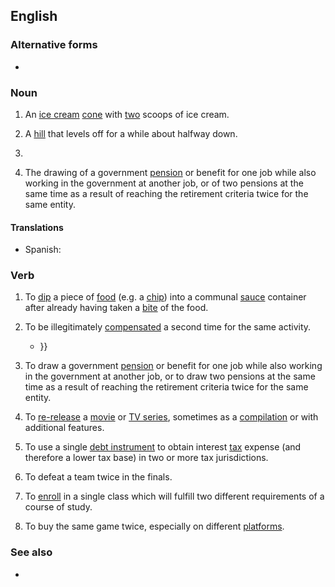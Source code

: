 {{also|double dip}}
==English==

===Alternative forms===
* {{l|en|double dip}}

===Noun===
{{en-noun|head=[[double]]-[[dip]]}}

# {{lb|en|informal}} An [[ice cream]] [[cone]] with [[two]] scoops of ice cream.
#: {{ux|en|We each got '''double-dips''' with chocolate on top and strawberry on the bottom.}}
# {{lb|en|roller coasters}} A [[hill]] that levels off for a while about halfway down.
# {{lb|en|economics}} {{ellipsis of|en|[[double-dip]] [[recession]]|gloss=return to recession after a short period of growth}}
#: {{syn|en|[[W-shaped]] [[recession]]}}
#: {{ux|en|The UK is currently experiencing a '''double-dip'''.}}
# {{lb|en|informal}} The drawing of a government [[pension]] or benefit for one job while also working in the government at another job, or of two pensions at the same time as a result of reaching the retirement criteria twice for the same entity.

====Translations====
{{trans-top|An ice cream cone with two scoops of ice cream.}}
* Spanish: {{t|es|barquillo doble|m}}
{{trans-mid}}
{{trans-bottom}}

{{trans-top|A hill that levels off for a while about halfway down.}}
{{trans-mid}}
{{trans-bottom}}

===Verb===
{{en-verb|++}}

# {{lb|en|informal}} To [[dip]] a piece of [[food]] (e.g. a [[chip]]) into a communal [[sauce]] container after already having taken a [[bite]] of the food.
#: {{ux|en|I don't mind '''double-dipping''' when eating with my family, but I'd be embarrassed to do it when out with friends.}}
# {{lb|en|informal}} To be illegitimately [[compensate]]d a second time for the same activity.
#: {{ux|en|He got caught '''double-dipping''' by billing the government directly as well as the primary contractor.}}
#* {{quote-book|en|year=2006|author=Wulf Kansteiner|title=In pursuit of German memory: history, television, and politics after Auschwitz|passage=They worried about the possibility that some forced laborers, in particular Jewish survivors, might be '''double-dipping''', that is, that they might be collecting compensation for their work as forced laborers while continuing to receive payments as Holocaust survivors and thus absorbing funds that should be directed toward other groups of victims {{...}}}}
# {{lb|en|informal}} To draw a government [[pension]] or benefit for one job while also working in the government at another job, or to draw two pensions at the same time as a result of reaching the retirement criteria twice for the same entity.
# {{lb|en|television|cinema}} To [[re-release]] a [[movie]] or [[TV series]], sometimes as a [[compilation]] or with additional features.
# {{lb|en|US|finance}} To use a single [[debt instrument]] to obtain interest [[tax]] expense (and therefore a lower tax base) in two or more tax jurisdictions.
# {{lb|en|softball}} To defeat a team twice in the finals.
#: {{ux|en|SPC Ladies '''double-dipped''' the Sudbury Storm in the NSA Canadian World Series.}}
# {{lb|en|higher|_|education}} To [[enroll]] in a single class which will fulfill two different requirements of a course of study.
# {{lb|en|video gaming}} To buy the same game twice, especially on different [[platform]]s.
#: {{ux|en|I usually don't '''double-dip''', but this port convinced me to with its additional content and improved graphics.}}

===See also===
* {{l|en|butter one's bread on both sides}}